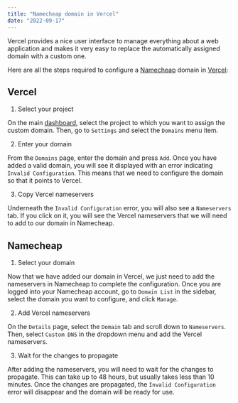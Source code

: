 ```yaml
---
title: "Namecheap domain in Vercel"
date: "2022-09-17"
---
```


Vercel provides a nice user interface to manage everything about a web application and makes it very easy to replace the automatically assigned domain with a custom one.

Here are all the steps required to configure a [Namecheap](https://www.namecheap.com) domain in [Vercel](https://vercel.com):

## Vercel

1. Select your project

On the main [dashboard](https://vercel.com/dashboard), select the project to which you want to assign the custom domain. Then, go to `Settings` and select the `Domains` menu item.

2. Enter your domain

From the `Domains` page, enter the domain and press `Add`. Once you have added a valid domain, you will see it displayed with an error indicating `Invalid Configuration`. This means that we need to configure the domain so that it points to Vercel.

3. Copy Vercel nameservers

Underneath the `Invalid Configuration` error, you will also see a `Nameservers` tab. If you click on it, you will see the Vercel nameservers that we will need to add to our domain in Namecheap.

## Namecheap

1. Select your domain

Now that we have added our domain in Vercel, we just need to add the nameservers in Namecheap to complete the configuration. Once you are logged into your Namecheap account, go to `Domain List` in the sidebar, select the domain you want to configure, and click `Manage`.

2. Add Vercel nameservers

On the `Details` page, select the `Domain` tab and scroll down to `Nameservers`. Then, select `Custom DNS` in the dropdown menu and add the Vercel nameservers.

3. Wait for the changes to propagate

After adding the nameservers, you will need to wait for the changes to propagate. This can take up to 48 hours, but usually takes less than 10 minutes. Once the changes are propagated, the `Invalid Configuration` error will disappear and the domain will be ready for use.
